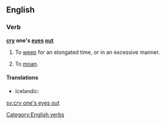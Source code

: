 ==English==

===Verb===
'''[[cry]] one's [[eye]]s [[out]]'''

# To [[weep]] for an elongated time, or in an excessive manner.
# {{context|idiomatic}} To [[moan]].

====Translations====
{{trans-top|to weep for an elongated time}}
* Icelandic: {{t-|is|hágráta}}
{{trans-mid}}
{{trans-bottom}}

{{trans-top|to moan}}
{{trans-mid}}
{{trans-bottom}}

[[Category:English verbs]]

[[sv:cry one's eyes out]]